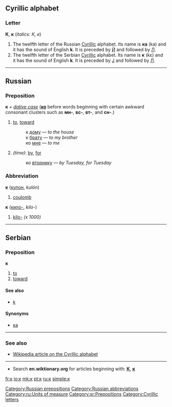 ==Cyrillic alphabet==
===Letter===
'''К''', '''к''' (''italics: К, к'')

#The twelfth letter of the Russian [[Cyrillic]] alphabet. Its name is '''ка''' (ka) and it has the sound of English '''k'''. It is preceded by [[й|Й]] and followed by [[л|Л]].
#The twelfth letter of the Serbian [[Cyrillic]] alphabet. Its name is '''к''' (kɛ) and it has the sound of English '''k'''. It is preceded by [[ј|Ј]] and followed by [[л|Л]].

----

==Russian==
[[Category:Russian prepositions]]
===Preposition===
'''к''' ''+ [[dative case]]'' ('''[[ко]]''' before words beginning with certain awkward consonant clusters such as '''мн-''', '''вс-''', '''вт-''', and '''сн-'''.)

# [[to]], [[toward]]
#:к [[дом|дому]] — ''to the house''
#:к [[брат|брату]] — ''to my brother''
#:ко [[я#Russian|мне]] — ''to me''
#''(time)'': [[by]], [[for]]
#:ко [[вторник|вторнику]] — ''by Tuesday, for Tuesday''

===Abbreviation===
'''к''' ([[кулон]], ''kulón'')

# [[coulomb]]

'''к''' ([[кило-]], ''kilo-'')

# [[kilo-]] ''(x 1000)''

[[Category:Russian abbreviations]]
[[Category:ru:Units of measure]]


----

==Serbian==
===Preposition===
'''к'''
#[[to]]
#[[toward]]
====See also====
*[[k#Serbian|k]]
====Synonyms====
*[[ка#Serbian|ка]]
[[Category:sr:Prepositions]]

----

===See also===
*[[w:Cyrillic alphabet|Wikipedia article on the Cyrillic alphabet]]


----

*Search '''en.wiktionary.org''' for articles beginning with: '''[http://en.wiktionary.org/w/index.php?title=Special%3AAllpages&from=%D0%9A&namespace=0 К]''', '''[http://en.wiktionary.org/w/index.php?title=Special%3AAllpages&from=%D0%BA&namespace=0 к]'''

[[Category:Cyrillic letters]]

[[fr:к]]
[[io:к]]
[[mk:к]]
[[pt:к]]
[[ru:к]]
[[simple:к]]